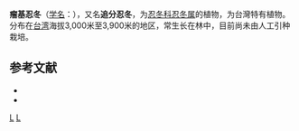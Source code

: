 {{Speciesbox 
| genus = Lonicera
| species = oiwakensis
| authority = [[早田文藏|Hayata]]
}}

'''瘤基忍冬'''（[[学名|学名]]：{{lang|la|''Lonicera oiwakensis''}}），又名'''追分忍冬'''，为[[忍冬科|忍冬科]][[忍冬属|忍冬属]]的植物，为台灣特有植物。分布在[[台湾|台湾]]海拔3,000米至3,900米的地区，常生长在林中，目前尚未由人工引种栽培。

== 参考文献 ==
* {{cite web| url =http://www.bioinfo.cn/db05/KmzwSpecies.php?action=view&id=3341| title =瘤基忍冬| work =《中国高等植物数据库全库》| publisher =中国科学院微生物研究所| author =昆明植物研究所| accessdate =2009-02-24| deadurl =yes| archiveurl =https://web.archive.org/web/20160305055148/http://www.bioinfo.cn/db05/KmzwSpecies.php?action=view&id=3341| archivedate =2016-03-05}}
* {{TaiBNET| zh=追分忍冬 | id=202816 | binomial=Lonicera oiwakensis | authority=Hayata, 1916 | var= | accessdate=2013-01-24}}
{{Taxonbar|from=Q15226492}}

[[Category:忍冬属|L]]
[[Category:臺灣特有植物|L]]